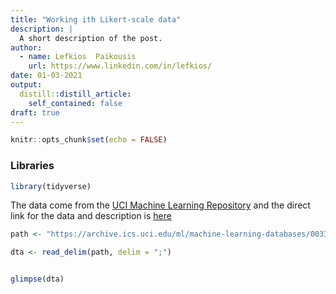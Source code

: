 ```yaml
---
title: "Working ith Likert-scale data"
description: |
  A short description of the post.
author:
  - name: Lefkios  Paikousis
    url: https://www.linkedin.com/in/lefkios/
date: 01-03-2021
output:
  distill::distill_article:
    self_contained: false
draft: true
---
```



```r
knitr::opts_chunk$set(echo = FALSE)
```


### Libraries

```r

library(tidyverse)

```


The data come from the [UCI Machine Learning Repository](https://archive.ics.uci.edu/ml/index.php) and the direct link for the data and description is [here](https://archive.ics.uci.edu/ml/datasets/wiki4he)

```r
path <- "https://archive.ics.uci.edu/ml/machine-learning-databases/00334/wiki4HE.csv"

dta <- read_delim(path, delim = ";")


glimpse(dta)
```



